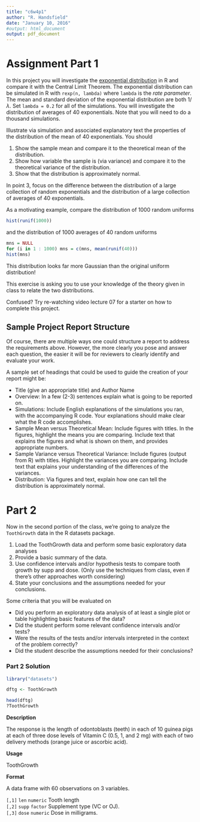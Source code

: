 ```yaml
---
title: "c6w4p1"
author: "R. Handsfield"
date: "January 10, 2016"
#output: html_document
output: pdf_document
---
```


# Assignment Part 1

In this project you will investigate the [exponential distribution](https://en.wikipedia.org/wiki/Exponential_distribution) in R and compare it with the Central Limit Theorem. The exponential distribution can be simulated in R with `rexp(n, lambda)` where `lambda` is the _rate parameter_. The mean and standard deviation of the exponential distribution are both $1 / \lambda$. Set `lambda = 0.2` for all of the simulations. You will investigate the distribution of averages of 40 exponentials. Note that you will need to do a thousand simulations.

Illustrate via simulation and associated explanatory text the properties of the distribution of the mean of 40 exponentials. You should

  1.  Show the sample mean and compare it to the theoretical mean of the distribution.
  2.  Show how variable the sample is (via variance) and compare it to the theoretical variance of the distribution.
  3.  Show that the distribution is approximately normal.

In point 3, focus on the difference between the distribution of a large collection of random exponentials and the distribution of a large collection of averages of 40 exponentials.

As a motivating example, compare the distribution of 1000 random uniforms
```r
hist(runif(1000))
```

and the distribution of 1000 averages of 40 random uniforms

```r
mns = NULL
for (i in 1 : 1000) mns = c(mns, mean(runif(40)))
hist(mns)
```

This distribution looks far more Gaussian than the original uniform distribution!

This exercise is asking you to use your knowledge of the theory given in class to relate the two distributions.

Confused? Try re-watching video lecture 07 for a starter on how to complete this project.

## Sample Project Report Structure

Of course, there are multiple ways one could structure a report to address the requirements above. However, the more clearly you pose and answer each question, the easier it will be for reviewers to clearly identify and evaluate your work.

A sample set of headings that could be used to guide the creation of your report might be:

*  Title (give an appropriate title) and Author Name
*  Overview: In a few (2-3) sentences explain what is going to be reported on.
*  Simulations: Include English explanations of the simulations you ran, with the accompanying R code. Your explanations should make clear what the R code accomplishes.
*    Sample Mean versus Theoretical Mean: Include figures with titles. In the figures, highlight the means you are comparing. Include text that explains the figures and what is shown on them, and provides appropriate numbers.
*    Sample Variance versus Theoretical Variance: Include figures (output from R) with titles. Highlight the variances you are comparing. Include text that explains your understanding of the differences of the variances.
*    Distribution: Via figures and text, explain how one can tell the distribution is approximately normal.

# Part 2

Now in the second portion of the class, we're going to analyze the `ToothGrowth` data in the R datasets package.

1.    Load the ToothGrowth data and perform some basic exploratory data analyses
2.    Provide a basic summary of the data.
3.    Use confidence intervals and/or hypothesis tests to compare tooth growth by supp and dose. (Only use the techniques from class, even if there's other approaches worth considering)
4.    State your conclusions and the assumptions needed for your conclusions. 

Some criteria that you will be evaluated on

*    Did you perform an exploratory data analysis of at least a single plot or table highlighting basic features of the data?
*    Did the student perform some relevant confidence intervals and/or tests?
*    Were the results of the tests and/or intervals interpreted in the context of the problem correctly?
*    Did the student describe the assumptions needed for their conclusions?

### Part 2 Solution

```r
library("datasets")

dftg <- ToothGrowth

head(dftg)
?ToothGrowth
```

__Description__

The response is the length of odontoblasts (teeth) in each of 10 guinea pigs at each of three dose levels of Vitamin C (0.5, 1, and 2 mg) with each of two delivery methods (orange juice or ascorbic acid).

__Usage__

ToothGrowth

__Format__

A data frame with 60 observations on 3 variables.

`[,1]`	`len`	`numeric`	Tooth length  
`[,2]`	`supp`	`factor`	Supplement type (VC or OJ).  
`[,3]`	`dose`	`numeric`	Dose in milligrams.  













